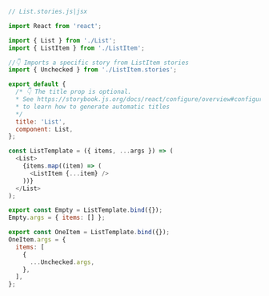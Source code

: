 ```js
// List.stories.js|jsx

import React from 'react';

import { List } from './List';
import { ListItem } from './ListItem';

//👇 Imports a specific story from ListItem stories
import { Unchecked } from './ListItem.stories';

export default {
  /* 👇 The title prop is optional.
  * See https://storybook.js.org/docs/react/configure/overview#configure-story-loading
  * to learn how to generate automatic titles
  */
  title: 'List',
  component: List,
};

const ListTemplate = ({ items, ...args }) => (
  <List>
    {items.map((item) => (
      <ListItem {...item} />
    ))}
  </List>
);

export const Empty = ListTemplate.bind({});
Empty.args = { items: [] };

export const OneItem = ListTemplate.bind({});
OneItem.args = {
  items: [
    {
      ...Unchecked.args,
    },
  ],
};
```